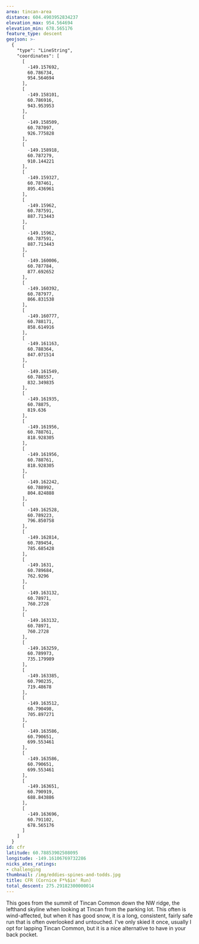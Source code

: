 ```yaml
---
area: tincan-area
distance: 604.4903952834237
elevation_max: 954.564694
elevation_min: 678.565176
feature_type: descent
geojson: >-
  {
    "type": "LineString",
    "coordinates": [
      [
        -149.157692,
        60.786734,
        954.564694
      ],
      [
        -149.158101,
        60.786916,
        943.953953
      ],
      [
        -149.158509,
        60.787097,
        926.775828
      ],
      [
        -149.158918,
        60.787279,
        910.144221
      ],
      [
        -149.159327,
        60.787461,
        895.436961
      ],
      [
        -149.15962,
        60.787591,
        887.713443
      ],
      [
        -149.15962,
        60.787591,
        887.713443
      ],
      [
        -149.160006,
        60.787784,
        877.692652
      ],
      [
        -149.160392,
        60.787977,
        866.831538
      ],
      [
        -149.160777,
        60.788171,
        858.614916
      ],
      [
        -149.161163,
        60.788364,
        847.071514
      ],
      [
        -149.161549,
        60.788557,
        832.349835
      ],
      [
        -149.161935,
        60.78875,
        819.636
      ],
      [
        -149.161956,
        60.788761,
        818.928305
      ],
      [
        -149.161956,
        60.788761,
        818.928305
      ],
      [
        -149.162242,
        60.788992,
        804.824888
      ],
      [
        -149.162528,
        60.789223,
        796.850758
      ],
      [
        -149.162814,
        60.789454,
        785.685428
      ],
      [
        -149.1631,
        60.789684,
        762.9296
      ],
      [
        -149.163132,
        60.78971,
        760.2728
      ],
      [
        -149.163132,
        60.78971,
        760.2728
      ],
      [
        -149.163259,
        60.789973,
        735.179989
      ],
      [
        -149.163385,
        60.790235,
        719.48678
      ],
      [
        -149.163512,
        60.790498,
        705.897271
      ],
      [
        -149.163586,
        60.790651,
        699.553461
      ],
      [
        -149.163586,
        60.790651,
        699.553461
      ],
      [
        -149.163651,
        60.790919,
        688.843886
      ],
      [
        -149.163696,
        60.791102,
        678.565176
      ]
    ]
  }
id: cfr
latitude: 60.78853902508095
longitude: -149.16106769732286
nicks_ates_ratings:
- challenging
thumbnail: /img/eddies-spines-and-todds.jpg
title: CFR (Cornice F*%$in' Run)
total_descent: 275.29182300000014
---
```


This goes from the summit of Tincan Common down the NW ridge,
the lefthand skyline when looking at Tincan from the parking lot.
This often is wind-affected, but when it has good snow, it is a
long, consistent, fairly safe run that is often overlooked and untouched.
I've only skied it once, usually I opt for lapping Tincan Common,
but it is a nice alternative to have in your back pocket.